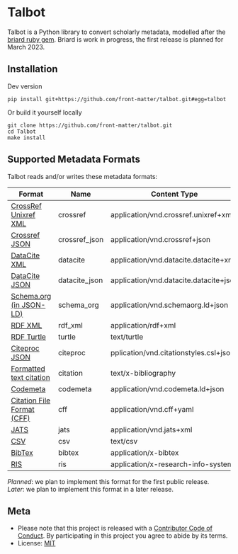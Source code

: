 # Talbot

Talbot is a Python library to convert scholarly metadata, modelled after the [briard ruby gem](https://github.com/front-matter/briard). Briard is work in progress, the first release is
planned for March 2023.

## Installation

Dev version

```
pip install git+https://github.com/front-matter/talbot.git#egg=talbot
```

Or build it yourself locally

```
git clone https://github.com/front-matter/talbot.git
cd Talbot
make install
```

## Supported Metadata Formats

Talbot reads and/or writes these metadata formats:

| Format | Name | Content Type | Read | Write |
| ------ | ---- | ------------ | ---- | ----- |
| [CrossRef Unixref XML](https://www.crossref.org/schema/documentation/unixref1.1/unixref1.1.html) | crossref | application/vnd.crossref.unixref+xml | planned | planned |
| [Crossref JSON](https://api.crossref.org) | crossref_json | application/vnd.crossref+json | yes | no |
| [DataCite XML](https://schema.datacite.org/) | datacite | application/vnd.datacite.datacite+xml | planned | planned |
| [DataCite JSON](https://api.datacite.org/) | datacite_json | application/vnd.datacite.datacite+json | yes | planned |
| [Schema.org (in JSON-LD)](http://schema.org/) | schema_org | application/vnd.schemaorg.ld+json | yes | yes |
| [RDF XML](http://www.w3.org/TR/rdf-syntax-grammar/) | rdf_xml | application/rdf+xml | no | later |
| [RDF Turtle](http://www.w3.org/TeamSubmission/turtle/) | turtle | text/turtle | no | later |
| [Citeproc JSON](https://citationstyles.org/) | citeproc | pplication/vnd.citationstyles.csl+json | planned | yes |
| [Formatted text citation](https://citationstyles.org/) | citation | text/x-bibliography | no | yes |
| [Codemeta](https://codemeta.github.io/) | codemeta | application/vnd.codemeta.ld+json | planned | planned |
| [Citation File Format (CFF)](https://citation-file-format.github.io/) | cff | application/vnd.cff+yaml | planned | planned |
| [JATS](https://jats.nlm.nih.gov/) | jats | application/vnd.jats+xml | later | later |
| [CSV](ttps://en.wikipedia.org/wiki/Comma-separated_values) | csv | text/csv | no | later |
| [BibTex](http://en.wikipedia.org/wiki/BibTeX) | bibtex | application/x-bibtex | planned | yes |
| [RIS](http://en.wikipedia.org/wiki/RIS_(file_format)) | ris | application/x-research-info-systems | planned | yes |

*Planned*: we plan to implement this format for the first public release.  
*Later*: we plan to implement this format in a later release.

## Meta

* Please note that this project is released with a [Contributor Code of Conduct](https://github.com/front-matter/talbot/blob/main/CODE_OF_CONDUCT.md>). By participating in this project you agree to abide by its terms.
* License: [MIT](https://github.com/front-matter/talbot/blob/main/LICENSE)
